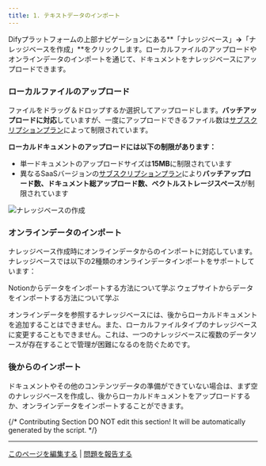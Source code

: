 ```yaml
---
title: 1. テキストデータのインポート
---
```


Difyプラットフォームの上部ナビゲーションにある**「ナレッジベース」**→**「ナレッジベースを作成」**をクリックします。ローカルファイルのアップロードやオンラインデータのインポートを通じて、ドキュメントをナレッジベースにアップロードできます。

### **ローカルファイルのアップロード**

ファイルをドラッグ＆ドロップするか選択してアップロードします。**バッチアップロードに対応**していますが、一度にアップロードできるファイル数は[サブスクリプションプラン](https://dify.ai/pricing)によって制限されています。

**ローカルドキュメントのアップロードには以下の制限があります：**

* 単一ドキュメントのアップロードサイズは**15MB**に制限されています
* 異なるSaaSバージョンの[サブスクリプションプラン](https://dify.ai/pricing)により**バッチアップロード数、ドキュメント総アップロード数、ベクトルストレージスペース**が制限されています

<img
  src="https://assets-docs.dify.ai/2025/01/22064cb61356e4c005c4072d5d066cf6.png"
  className="mx-auto"
  alt="ナレッジベースの作成"
/>

### **オンラインデータのインポート**

ナレッジベース作成時にオンラインデータからのインポートに対応しています。ナレッジベースでは以下の2種類のオンラインデータインポートをサポートしています：

<Card title="Notionからインポート" icon="link" href="./sync-from-notion">
  Notionからデータをインポートする方法について学ぶ
</Card>

<Card title="ウェブサイトからインポート" icon="link" href="./sync-from-website">
  ウェブサイトからデータをインポートする方法について学ぶ
</Card>

オンラインデータを参照するナレッジベースには、後からローカルドキュメントを追加することはできません。また、ローカルファイルタイプのナレッジベースに変更することもできません。これは、一つのナレッジベースに複数のデータソースが存在することで管理が困難になるのを防ぐためです。

### 後からのインポート

ドキュメントやその他のコンテンツデータの準備ができていない場合は、まず空のナレッジベースを作成し、後からローカルドキュメントをアップロードするか、オンラインデータをインポートすることができます。

{/*
Contributing Section
DO NOT edit this section!
It will be automatically generated by the script.
*/}

---

[このページを編集する](https://github.com/langgenius/dify-docs/edit/main/ja-jp/guides/knowledge-base/create-knowledge-and-upload-documents/import-content-data/readme.mdx) | [問題を報告する](https://github.com/langgenius/dify-docs/issues/new?title=ドキュメントの問題%3A%20&body=%23%23%20問題の説明%0A%3C%21--%20発見した問題について簡単に説明してください%20--%3E%0A%0A%23%23%20ページリンク%0Ahttps%3A%2F%2Fgithub.com%2Flanggenius%2Fdify-docs%2Fblob%2Fmain%2Fja-jp/guides/knowledge-base/create-knowledge-and-upload-documents/import-content-data%2Freadme.mdx%0A%0A%23%23%20提案される変更%0A%3C%21--%20特定の変更案がある場合は、ここで説明してください%20--%3E%0A%0A%3C%21--%20ドキュメントの品質向上にご協力いただきありがとうございます！%20--%3E)

